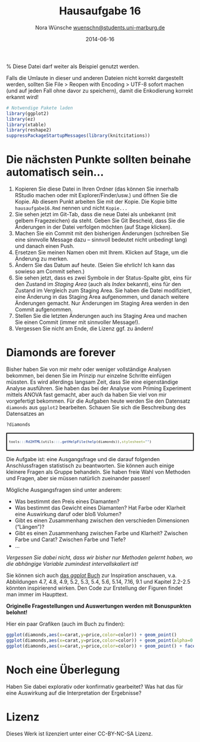 % Hausaufgabe 16
% Nora Wünsche <wuenschn@students.uni-marburg.de>
% 2014-06-16
% Diese Datei darf weiter als Beispiel genutzt werden.

Falls die Umlaute in dieser und anderen Dateien nicht korrekt dargestellt werden, sollten Sie File > Reopen with Encoding > UTF-8 sofort machen (und auf jeden Fall ohne davor zu speichern), damit die Enkodierung korrekt erkannt wird! 

```r
# Notwendige Pakete laden
library(ggplot2)
library(ez)
library(xtable)
library(reshape2)
suppressPackageStartupMessages(library(knitcitations))
```

# Die nächsten Punkte sollten beinahe automatisch sein...
1. Kopieren Sie diese Datei in Ihren Ordner (das können Sie innerhalb RStudio machen oder mit Explorer/Finder/usw.) und öffnen Sie die Kopie. Ab diesem Punkt arbeiten Sie mit der Kopie. Die Kopie bitte `hausaufgabe16.Rmd` nennen und nicht `Kopie...`
2. Sie sehen jetzt im Git-Tab, dass die neue Datei als unbekannt (mit gelbem Fragezeichen) da steht. Geben Sie Git Bescheid, dass Sie die Änderungen in der Datei verfolgen möchten (auf Stage klicken).
3. Machen Sie ein Commit mit den bisherigen Änderungen (schreiben Sie eine sinnvolle Message dazu -- sinnvoll bedeutet nicht unbedingt lang) und danach einen Push.
4. Ersetzen Sie meinen Namen oben mit Ihrem. Klicken auf Stage, um die Änderung zu merken.
5. Ändern Sie das Datum auf heute. (Seien Sie ehrlich! Ich kann das sowieso am Commit sehen.)
6. Sie sehen jetzt, dass es zwei Symbole in der Status-Spalte gibt, eins für den Zustand im *Staging Area* (auch als *Index* bekannt), eins für den Zustand im Vergleich zum Staging Area. Sie haben die Datei modifiziert, eine Änderung in das Staging Area aufgenommen, und danach weitere Änderungen gemacht. Nur Änderungen im Staging Area werden in den Commit aufgenommen.
7. Stellen Sie die letzten Änderungen auch ins Staging Area und machen Sie einen Commit (immer mit sinnvoller Message!).
8. Vergessen Sie nicht am Ende, die Lizenz ggf. zu ändern!

# Diamonds are forever 
Bisher haben Sie von mir mehr oder weniger vollständige Analysen bekommen, bei denen Sie im Prinzip nur einzelne Schritte einfügen müssten. Es wird allerdings langsam Zeit, dass Sie eine eigenständige Analyse ausführen. Sie haben das bei der Analyse vom Priming Experiment mittels ANOVA fast gemacht, aber auch da haben Sie viel von mir vorgefertigt bekommen. Für die Aufgaben heute werden Sie den Datensatz `diamonds` aus `ggplot2` bearbeiten. Schauen Sie sich die Beschreibung des Datensatzes an

```r
?diamonds
```
<div style="border: 2px solid black; padding: 5px; font-size: 80%;">
```r
tools:::Rd2HTML(utils:::.getHelpFile(help(diamonds)),stylesheet="")
```
</div>

Die Aufgabe ist: eine Ausgangsfrage und die darauf folgenden Anschlussfragen statistisch zu beantworten. Sie können auch einige kleinere Fragen als Gruppe behandeln. Sie haben freie Wahl von Methoden und Fragen, aber sie müssen natürlich zueinander passen!

Mögliche Ausgangsfragen sind unter anderem:

* Was bestimmt den Preis eines Diamanten?
* Was bestimmt das Gewicht eines Diamanten? Hat Farbe oder Klarheit eine Auswirkung daruf oder bloß Volumen?
* Gibt es einen Zusammenhang zwischen den verschieden Dimensionen ("Längen")? 
* Gibt es einen Zusammenhang zwischen Farbe und Klarheit? Zwischen Farbe und Carat? Zwischen Farbe und Tiefe?
* ...

*Vergessen Sie dabei nicht, dass wir bisher nur Methoden gelernt haben, wo die abhängige Variable zumindest intervallskaliert ist!*

Sie können sich auch [das *ggplot* Buch](http://dx.doi.org/10.1007/978-0-387-98141-3) zur Inspiration anschauen, v.a. Abbildungen 4.7, 4.8, 4.9, 5.2, 5.3, 5.4, 5.6, 5.14, 7.16, 9.1  und Kapitel 2.2-2.5 könnten inspirierend wirken. Den Code zur Erstellung der Figuren findet man immer im Haupttext.

**Originelle Fragestellungen und Auswertungen werden mit Bonuspunkten belohnt!** 

Hier ein paar Grafiken (auch im Buch zu finden):
```r
ggplot(diamonds,aes(x=carat,y=price,color=color)) + geom_point()
ggplot(diamonds,aes(x=carat,y=price,color=color)) + geom_point(alpha=0.3)
ggplot(diamonds,aes(x=carat,y=price,color=color)) + geom_point() + facet_wrap(~color)
```

# Noch eine Überlegung
Haben Sie dabei explorativ oder konfirmativ gearbeitet? Was hat das für eine Auswirkung auf die Interpretation der Ergebnisse?

# Lizenz
Dieses Werk ist lizenziert unter einer CC-BY-NC-SA Lizenz.

